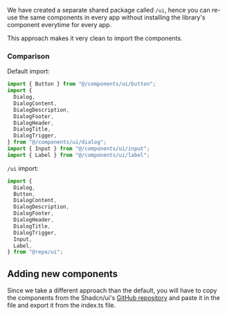 We have created a separate shared package called `/ui`, hence you can re-use the same components in every app without installing the library's component everytime for every app.

This approach makes it very clean to import the components.

### Comparison

Default import:

```typescript
import { Button } from "@/components/ui/button";
import {
  Dialog,
  DialogContent,
  DialogDescription,
  DialogFooter,
  DialogHeader,
  DialogTitle,
  DialogTrigger,
} from "@/components/ui/dialog";
import { Input } from "@/components/ui/input";
import { Label } from "@/components/ui/label";
```

`/ui` import:

```typescript
import {
  Dialog,
  Button,
  DialogContent,
  DialogDescription,
  DialogFooter,
  DialogHeader,
  DialogTitle,
  DialogTrigger,
  Input,
  Label,
} from "@repo/ui";
```

## Adding new components

Since we take a different approach than the default, you will have to copy the components from the Shadcn/ui's [GitHub repository](https://github.com/shadcn-ui/ui) and paste it in the file and export it from the index.ts file.

